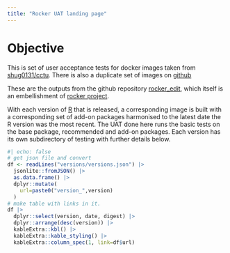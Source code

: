 ```yaml
---
title: "Rocker UAT landing page"
---
```


# Objective

This is set of user acceptance tests for docker images taken from [shug0131/cctu](https://hub.docker.com/r/shug0131/cctu). There is also a duplicate set of images on [github](https://github.com/cam-ctu/rocker_edit/pkgs/container/cctu)

These are the outputs from the github repository [rocker_edit](https://github.com/cam-ctu/rocker_edit), which itself is an embellishment of  [rocker project](https://rocker-project.org/).

With each version of [R](https://cran.r-project.org/) that is released, a corresponding image is built with a corresponding set of add-on packages harmonised to the latest date the R version was the most recent. The UAT done here runs the basic tests on the base package, recommended and add-on packages. Each version has its own subdirectory of testing with further details below.


```r
#| echo: false
# get json file and convert
df <- readLines("versions/versions.json") |>
  jsonlite::fromJSON() |>
  as.data.frame() |>
  dplyr::mutate(
    url=paste0("version_",version)
  ) 
# make table with links in it. 
df |> 
  dplyr::select(version, date, digest) |>
  dplyr::arrange(desc(version)) |>
  kableExtra::kbl() |>
  kableExtra::kable_styling() |>
  kableExtra::column_spec(1, link=df$url)

```
